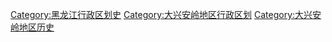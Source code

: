 [[Category:黑龙江行政区划史|Category:黑龙江行政区划史]]
[[Category:大兴安岭地区行政区划|Category:大兴安岭地区行政区划]]
[[Category:大兴安岭地区历史|Category:大兴安岭地区历史]]
